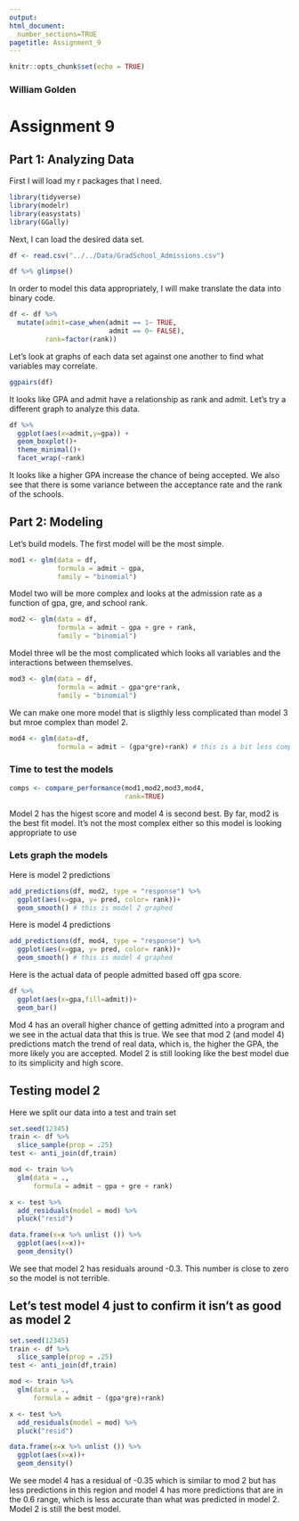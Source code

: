 ```yaml
---
output: 
html_document:
  number_sections=TRUE
pagetitle: Assignment_9
---
```



```r
knitr::opts_chunk$set(echo = TRUE)
```

### William Golden 
# **Assignment 9**
## **Part 1: Analyzing Data**

First I will load my r packages that I need.

```r
library(tidyverse)
library(modelr)
library(easystats)
library(GGally)
```

Next, I can load the desired data set. 
```r
df <- read.csv("../../Data/GradSchool_Admissions.csv")

df %>% glimpse()
```
  
In order to model this data appropriately, I will make translate the data into binary code.

```r
df <- df %>% 
  mutate(admit=case_when(admit == 1~ TRUE,
                         admit == 0~ FALSE),
         rank=factor(rank))
```


Let's look at graphs of each data set against one another to find what variables may correlate.

```r
ggpairs(df)
```


It looks like GPA and admit have a relationship as rank and admit. Let's try a different graph to analyze this data. 

```r
df %>% 
  ggplot(aes(x=admit,y=gpa)) +
  geom_boxplot()+
  theme_minimal()+
  facet_wrap(~rank)
```

It looks like a higher GPA increase the chance of being accepted. We also see that there is some variance between the acceptance rate and the rank of the schools.

## **Part 2: Modeling**

Let's build models. The first model will be the most simple. 

```r

mod1 <- glm(data = df,
            formula = admit ~ gpa,
            family = "binomial")

```

Model two will be more complex and looks at the admission rate as a function of gpa, gre, and school rank.

```r

mod2 <- glm(data = df,
            formula = admit ~ gpa + gre + rank,
            family = "binomial") 

```

Model three wll be the most complicated which looks all variables and the interactions between themselves. 

```r

mod3 <- glm(data = df,
            formula = admit ~ gpa*gre*rank,
            family = "binomial") 
```

We can make one more model that is sligthly less complicated than model 3 but mroe complex than model 2. 

```r

mod4 <- glm(data=df,
            formula = admit ~ (gpa*gre)+rank) # this is a bit less complex than mod3
```

### Time to test the models

```r
comps <- compare_performance(mod1,mod2,mod3,mod4,
                             rank=TRUE)
```
Model 2 has the higest score and model 4 is second best. By far, mod2 is the best fit model. It's not the most complex either so this model is looking appropriate to use

### Lets graph the models 

Here is model 2 predictions

```r
add_predictions(df, mod2, type = "response") %>% 
  ggplot(aes(x=gpa, y= pred, color= rank))+
  geom_smooth() # this is model 2 graphed
```

Here is model 4 predictions

```r
add_predictions(df, mod4, type = "response") %>% 
  ggplot(aes(x=gpa, y= pred, color= rank))+
  geom_smooth() # this is model 4 graphed
```

Here is the actual data of people admitted based off gpa score. 

```r
df %>% 
  ggplot(aes(x=gpa,fill=admit))+
  geom_bar()
```

Mod 4 has an overall higher chance of getting admitted into a program and we see in the actual data that this is true. We see that mod 2 (and model 4) predictions match the trend of real data, which is, the higher the GPA, the more likely you are accepted. Model 2 is still looking like the best model due to its simplicity and high score. 

## Testing model 2

Here we split our data into a test and train set

```r
set.seed(12345)
train <- df %>% 
  slice_sample(prop = .25)
test <- anti_join(df,train) 

mod <- train %>% 
  glm(data = .,
      formula = admit ~ gpa + gre + rank) 

x <- test %>% 
  add_residuals(model = mod) %>% 
  pluck("resid") 

data.frame(x=x %>% unlist ()) %>% 
  ggplot(aes(x=x))+
  geom_density() 
```

We see that model 2 has residuals around -0.3. This number is close to zero so the model is not terrible.

## Let's test model 4 just to confirm it isn't as good as model 2

```r
set.seed(12345)
train <- df %>% 
  slice_sample(prop = .25)
test <- anti_join(df,train)

mod <- train %>% 
  glm(data = .,
      formula = admit ~ (gpa*gre)+rank)

x <- test %>% 
  add_residuals(model = mod) %>% 
  pluck("resid")

data.frame(x=x %>% unlist ()) %>% 
  ggplot(aes(x=x))+
  geom_density()
```

We see model 4 has a residual of -0.35 which is similar to mod 2 but has less predictions in this region and model 4 has more predictions that are in the 0.6 range, which is less accurate than what was predicted in model 2. Model 2 is still the best model. 







